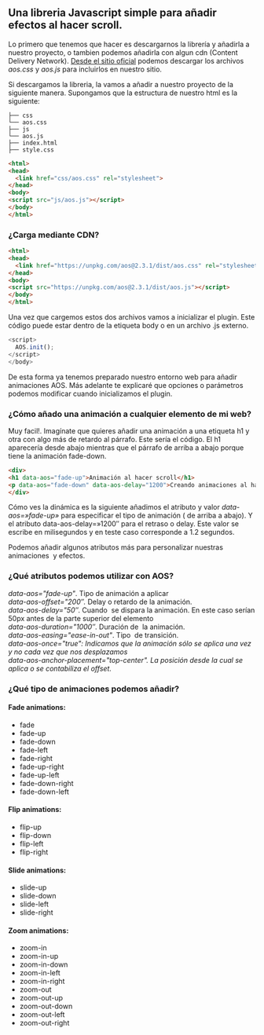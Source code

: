
<MDXWrapper>
    <Head>
        <title>Aos Vanilla Javascript</title>
        <meta name="description" content="How to Create on scroll animations with vanilla Javascript" />
    </Head>

<div className="p-2 pt-6 pb-6 container m-auto">

## Una libreria Javascript simple para añadir efectos al hacer scroll.

Lo primero que tenemos que hacer es descargarnos la librería y añadirla a nuestro proyecto, o tambien podemos añadirla con algun cdn (Content Delivery Network). [Desde el sitio oficial](https://michalsnik.github.io/aos/) podemos descargar los archivos *aos.css* y *aos.js* para incluirlos en nuestro sitio.

Si descargamos la libreria, la vamos a añadir a nuestro proyecto de la siguiente manera. Supongamos que la estructura de nuestro html es la siguiente:

```
├── css
└── aos.css
├── js
└── aos.js
├── index.html
├── style.css
```

```html html.html
<html>
<head>
  <link href="css/aos.css" rel="stylesheet">  
</head>
<body>
<script src="js/aos.js"></script>
</body>
</html>
```

### ¿Carga mediante CDN?

```html
<html>
<head>
  <link href="https://unpkg.com/aos@2.3.1/dist/aos.css" rel="stylesheet">  
</head>
<body>
<script src="https://unpkg.com/aos@2.3.1/dist/aos.js"></script>
</body>
</html>
```

Una vez que cargemos estos dos archivos vamos a inicializar el plugin. Este código puede estar dentro de la etiqueta body o en un archivo .js externo.

```javascript
<script>
  AOS.init();
</script>
</body>
```

De esta forma ya tenemos preparado nuestro entorno web para añadir animaciones AOS. Más adelante te explicaré que opciones o parámetros podemos modificar cuando inicializamos el plugin.

### ¿Cómo añado una animación a cualquier elemento de mi web?

Muy facil!. Imagínate que quieres añadir una animación a una etiqueta h1 y otra con algo más de retardo al párrafo. Este sería el código. El h1 aparecería desde abajo mientras que el párrafo de arriba a abajo porque tiene la animación fade-down.

```html
<div>
<h1 data-aos="fade-up">Animación al hacer scroll</h1>
<p data-aos="fade-down" data-aos-delay="1200">Creando animaciones al hacer scroll...<p>
</div>
```

Cómo ves la dinámica es la siguiente añadimos el atributo y valor *data-aos=»fade-up»* para especificar el tipo de animación ( de arriba a abajo). Y el atributo data-aos-delay=»1200″ para el retraso o delay. Este valor se escribe en milisegundos y en teste caso corresponde a 1.2 segundos.

Podemos añadir algunos atributos más para personalizar nuestras animaciones  y efectos.

### ¿Qué atributos podemos utilizar con AOS?

*data-aos="fade-up"*. Tipo de animación a aplicar\
*data-aos-offset="200″.* Delay o retardo de la animación.\
*data-aos-delay="50″*. Cuando  se dispara la animación. En este caso serían 50px antes de la parte superior del elemento\
*data-aos-duration="1000″*. Duración de  la animación.\
*data-aos-easing="ease-in-out"*. Tipo  de transición.\
*data-aos-once="true": Indicamos que la animación sólo se aplica una vez y no cada vez que nos desplazamos*\
*data-aos-anchor-placement="top-center". La posición desde la cual se aplica o se contabiliza el offset.*

### ¿Qué tipo de animaciones podemos añadir?

#### Fade animations:

* fade
* fade-up
* fade-down
* fade-left
* fade-right
* fade-up-right
* fade-up-left
* fade-down-right
* fade-down-left

#### Flip animations:


* flip-up
* flip-down
* flip-left
* flip-right

#### Slide animations:


* slide-up
* slide-down
* slide-left
* slide-right

#### Zoom animations:


* zoom-in
* zoom-in-up
* zoom-in-down
* zoom-in-left
* zoom-in-right
* zoom-out
* zoom-out-up
* zoom-out-down
* zoom-out-left
* zoom-out-right

</div>

</MDXWrapper>